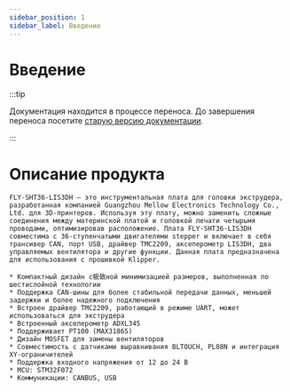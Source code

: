 ```yaml
---
sidebar_position: 1
sidebar_label: Введение
---
```



# Введение

:::tip

Документация находится в процессе переноса. До завершения переноса посетите [старую версию документации](https://mellow.klipper.cn/#/).

:::

# Описание продукта

    FLY-SHT36-LIS3DH — это инструментальная плата для головки экструдера, разработанная компанией Guangzhou Mellow Electronics Technology Co., Ltd. для 3D-принтеров. Используя эту плату, можно заменить сложные соединения между материнской платой и головкой печати четырьмя проводами, оптимизировав расположение. Плата FLY-SHT36-LIS3DH совместима с 36-ступенчатыми двигателями stepper и включает в себя трансивер CAN, порт USB, драйвер TMC2209, акселерометр LIS3DH, два управляемых вентилятора и другие функции. Данная плата предназначена для использования с прошивкой Klipper.

    * Компактный дизайн с极致ной минимизацией размеров, выполненная по шестислойной технологии
    * Поддержка CAN-шины для более стабильной передачи данных, меньшей задержки и более надежного подключения
    * Встроен драйвер TMC2209, работающий в режиме UART, может использоваться для экструдера
    * Встроенный акселерометр ADXL345
    * Поддерживает PT100 (MAX31865)
    * Дизайн MOSFET для замены вентиляторов
    * Совместимость с датчиками выравнивания BLTOUCH, PL08N и интеграция XY-ограничителей
    * Поддержка входного напряжения от 12 до 24 В
    * MCU: STM32F072
    * Коммуникации: CANBUS, USB
